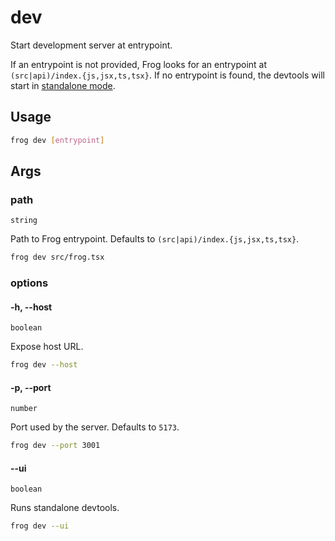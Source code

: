 # dev

Start development server at entrypoint.

If an entrypoint is not provided, Frog looks for an entrypoint at `(src|api)/index.{js,jsx,ts,tsx}`. If no entrypoint is found, the devtools will start in [standalone mode](#--ui).

## Usage

```bash
frog dev [entrypoint]
```

## Args

### path

`string`

Path to Frog entrypoint. Defaults to `(src|api)/index.{js,jsx,ts,tsx}`.

```bash
frog dev src/frog.tsx
```

### options

#### -h, --host

`boolean`

Expose host URL.

```bash
frog dev --host
```

#### -p, --port

`number`

Port used by the server. Defaults to `5173`.

```bash
frog dev --port 3001
```

#### --ui

`boolean`

Runs standalone devtools.

```bash
frog dev --ui
```


